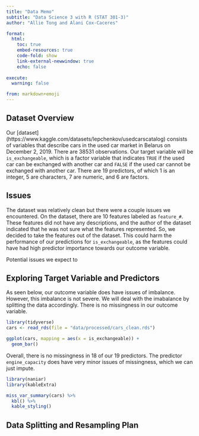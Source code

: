 ```yaml
---
title: "Data Memo"
subtitle: "Data Science 3 with R (STAT 301-3)"
author: "Allie Tong and Alani Cox-Caceres"

format:
  html:
    toc: true
    embed-resources: true
    code-fold: show
    link-external-newwindow: true
    echo: false
    
execute:
  warning: false

from: markdown+emoji 
---
```


## Dataset Overview
Our [dataset] (https://www.kaggle.com/datasets/lepchenkov/usedcarscatalog) consists of variables that describe cars in the used car market in Belarus on December 2, 2019. There are 38531 observations. Our target variable will be `is_exchangeable`, which is a factor variable that indicates `TRUE` if the used car can be exchanged with another car and `FALSE` if the used car cannot be exchanged with another car. There are 19 predictors, of which 1 is an integer, 5 are characters, 7 are numeric, and 6 are factors.

## Issues
The dataset was relatively clean but there were a couple issues we encountered. On the dataset, there are 10 features labeled as `feature_#`. These features did not have any descriptions, and the author of the dataset indicated that he was not sure what the features represented. So, we decided to take the features out of the dataset. This could harm the performance of our predictions for `is_exchangeable`, as the features could have had high predictor importance towards our outcome variable.

Potential issues we expect to 

## Exploring Target Variable and Predictors
As seen below, our outcome variable does have issues of imbalance. However, this imbalance is not severe. We will deal with the imabalance by splitting the data accordingly. There is no missingness in our outcome variable.
```r
library(tidyverse)
cars <- read_rds(file = "data/processed/cars_clean.rds")

ggplot(cars, mapping = aes(x = is_exchangeable)) +
  geom_bar()
```
Overall, there is no missingness in 18 of our 19 predictors. The predictor `engine_capacity` does have very minor issues of missingness, which we can just impute.
```r
library(naniar)
library(kableExtra)

miss_var_summary(cars) %>% 
  kbl() %>% 
  kable_styling()
```

## Data Splitting and Resampling Plan
